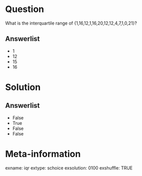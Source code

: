 Question
========

What is the interquartile range of {1,16,12,1,16,20,12,12,4,7,1,0,21}? 

Answerlist
----------
* 1
* 12
* 15
* 16

Solution
========

Answerlist
----------
* False
* True
* False
* False

Meta-information
================

exname: iqr
extype: schoice
exsolution: 0100
exshuffle: TRUE
